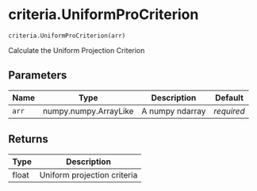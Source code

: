 # criteria.UniformProCriterion { #pyLHD.criteria.UniformProCriterion }

`criteria.UniformProCriterion(arr)`

Calculate the Uniform Projection Criterion

## Parameters

| Name   | Type                  | Description     | Default    |
|--------|-----------------------|-----------------|------------|
| `arr`  | numpy.numpy.ArrayLike | A numpy ndarray | _required_ |

## Returns

| Type   | Description                 |
|--------|-----------------------------|
| float  | Uniform projection criteria |